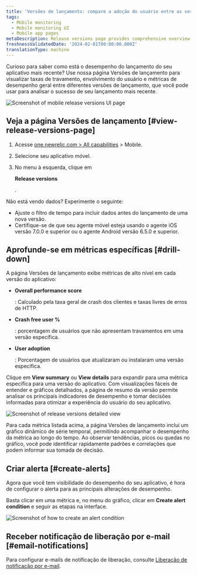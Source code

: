 ```yaml
---
title: 'Versões de lançamento: compare a adoção do usuário entre as versões'
tags:
  - Mobile monitoring
  - Mobile monitoring UI
  - Mobile app pages
metaDescription: Release versions page provides comprehensive overview of their mobile application's performance across different versions.
freshnessValidatedDate: '2024-02-01T00:00:00.000Z'
translationType: machine
---
```





Curioso para saber como está o desempenho do lançamento do seu aplicativo mais recente? Use nossa página Versões de lançamento para visualizar taxas de travamento, envolvimento do usuário e métricas de desempenho geral entre diferentes versões de lançamento, que você pode usar para analisar o sucesso de seu lançamento mais recente.

<img
  title="Mobile release versions page"
  alt="Screenshot of mobile release versions UI page"
  src={mobileReleaseVersions}
/>

## Veja a página Versões de lançamento [#view-release-versions-page]

1. Acesse [one.newrelic.com > All capabilities](https://one.newrelic.com/all-capabilities) > Mobile.

2. Selecione seu aplicativo móvel.

3. No menu à esquerda, clique em

   <DNT>**Release versions**</DNT>

   .

<Callout variant="tip">
  Não está vendo dados? Experimente o seguinte:

  * Ajuste o filtro de tempo para incluir dados antes do lançamento de uma nova versão.
  * Certifique-se de que seu agente móvel esteja usando o agente iOS versão 7.0.0 e superior ou o agente Android versão 6.5.0 e superior.
</Callout>

## Aprofunde-se em métricas específicas [#drill-down]

A página Versões de lançamento exibe métricas de alto nível em cada versão do aplicativo:

* <DNT>**Overall performance score**</DNT>

  : Calculado pela taxa geral de crash dos clientes e taxas livres de erros de HTTP.

* <DNT>**Crash free user %**</DNT>

  : porcentagem de usuários que não apresentam travamentos em uma versão específica.

* <DNT>**User adoption**</DNT>

  : Porcentagem de usuários que atualizaram ou instalaram uma versão específica.

Clique em <DNT>**View summary**</DNT> ou <DNT>**View details**</DNT> para expandir para uma métrica específica para uma versão do aplicativo. Com visualizações fáceis de entender e gráficos detalhados, a página de resumo da versão permite analisar os principais indicadores de desempenho e tomar decisões informadas para otimizar a experiência do usuário do seu aplicativo.

<img
  title="Details of release versions"
  alt="Screenshot of release versions detailed view"
  src={mobileReleaseVersionsDetails}
/>

Para cada métrica listada acima, a página Versões de lançamento inclui um gráfico dinâmico de série temporal, permitindo acompanhar o desempenho da métrica ao longo do tempo. Ao observar tendências, picos ou quedas no gráfico, você pode identificar rapidamente padrões e correlações que podem informar sua tomada de decisão.

## Criar alerta [#create-alerts]

Agora que você tem visibilidade do desempenho do seu aplicativo, é hora de configurar o alerta para as principais alterações de desempenho.

Basta clicar em uma métrica e, no menu do gráfico, clicar em <DNT>**Create alert condition**</DNT> e seguir as etapas na interface.

<img
  title="Create an alert condition"
  alt="Screenshot of how to create an alert condition"
  src={mobileCreateAlertCondition}
/>

## Receber notificação de liberação por e-mail [#email-notifications]

Para configurar e-mails de notificação de liberação, consulte [Liberação de notificação por e-mail](/docs/mobile-monitoring/mobile-monitoring-ui/mobile-app-pages/mobile-monitoring-email-notifications/#version-trends).